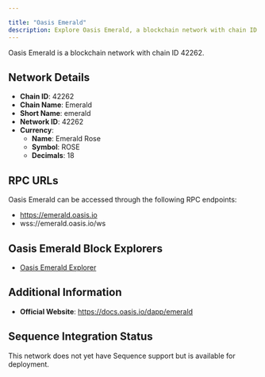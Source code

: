 ```yaml
---

title: "Oasis Emerald"
description: Explore Oasis Emerald, a blockchain network with chain ID 42262. Learn about its native currency, Emerald Rose, and how to interact with the network.
---
```




Oasis Emerald is a blockchain network with chain ID 42262.

## Network Details

- **Chain ID**: 42262
- **Chain Name**: Emerald
- **Short Name**: emerald
- **Network ID**: 42262
- **Currency**: 
  - **Name**: Emerald Rose
  - **Symbol**: ROSE
  - **Decimals**: 18

## RPC URLs

Oasis Emerald can be accessed through the following RPC endpoints:

- https://emerald.oasis.io
- wss://emerald.oasis.io/ws

## Oasis Emerald Block Explorers

- [Oasis Emerald Explorer](https://explorer.oasis.io/mainnet/emerald)

## Additional Information

- **Official Website**: https://docs.oasis.io/dapp/emerald

## Sequence Integration Status

This network does not yet have Sequence support but is available for deployment.
